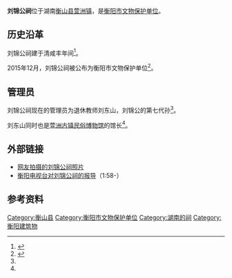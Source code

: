 {{文物保护单位| |级别=衡阳市|省区市=衡阳市|图片=|名称=刘锦公祠|编号=5-0054-3-041|分类=古建筑类|时代=清|所在=[[衡山县|衡山县]][[萱洲镇|萱洲镇]]|登录=2015年12月|Cat=}}'''刘锦公祠'''位于湖南[[衡山县|衡山县]][[萱洲镇|萱洲镇]]，是[[衡阳市文物保护单位|衡阳市文物保护单位]]。

== 历史沿革 ==
刘锦公祠建于清咸丰年间<ref name=":0">{{Cite news|url=http://www.hydst.com/msxw/2015/07/18/20461838744.html|title=文化创客（三）：忘忧小镇的“春天”|last=邓|first=三喜|date=2015年7月18日|work=衡阳广电网|accessdate=|quote=视频的1:58起|archive-date=2017年2月19日|archive-url=https://web.archive.org/web/20170219171811/http://www.hydst.com/msxw/2015/07/18/20461838744.html|dead-url=no}}</ref>。

2015年12月，刘锦公祠被公布为衡阳市文物保护单位<ref>{{Cite web|url=http://weibo.com/p/1001603924594573623581?pids=Pl_Official_CardMixFeedv6__4&feed_filter=1|title=衡阳市人民政府 关于公布第五批市级文物保护单位的通知|accessdate=2017年1月27日|author=湖南省衡阳市文化广电新闻出版局官方微博|date=2015年12月27日|publisher=|archive-date=2020年4月4日|archive-url=https://web.archive.org/web/20200404194921/https://www.weibo.com/p/1001603924594573623581?pids=Pl_Official_CardMixFeedv6__4&feed_filter=1|dead-url=no}}</ref>。

== 管理员 ==
刘锦公祠现在的管理员为退休教师刘东山，刘锦公的第七代孙<ref name=":0" />。

刘东山同时也是[[萱洲古镇民俗博物馆|萱洲古镇民俗博物馆]]的馆长<ref name=":0" />。

== 外部链接 ==
* [http://my.poco.cn/lastphoto_v2.htx&id=4147072&user_id=174909189&p=0 网友拍摄的刘锦公祠照片]{{dead link|date=2018年5月 |bot=InternetArchiveBot |fix-attempted=yes }}
* [http://www.hydst.com/msxw/2015/07/18/20461838744.html 衡阳电视台对刘锦公祠的报导]{{Wayback|url=http://www.hydst.com/msxw/2015/07/18/20461838744.html |date=20170219171811 }}（1:58-）

== 参考资料 ==
{{Reflist|2}}
[[Category:衡山县|Category:衡山县]]
[[Category:衡阳市文物保护单位|Category:衡阳市文物保护单位]]
[[Category:湖南的祠|Category:湖南的祠]]
[[Category:衡阳建筑物|Category:衡阳建筑物]]